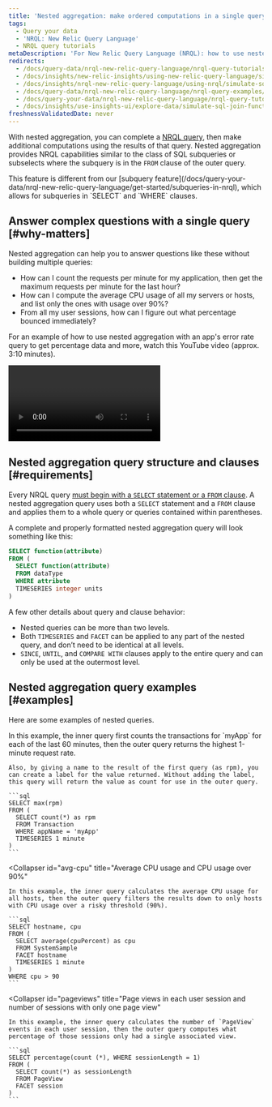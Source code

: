 ```yaml
---
title: 'Nested aggregation: make ordered computations in a single query'
tags:
  - Query your data
  - 'NRQL: New Relic Query Language'
  - NRQL query tutorials
metaDescription: 'For New Relic Query Language (NRQL): how to use nested aggregation to understand how many users complete a set of steps in a procedure.'
redirects:
  - /docs/query-data/nrql-new-relic-query-language/nrql-query-tutorials/nested-aggregation-make-ordered-computations-single-query
  - /docs/insights/new-relic-insights/using-new-relic-query-language/simulate-sql-join-functions-insights
  - /docs/insights/nrql-new-relic-query-language/using-nrql/simulate-sql-join-functions-insights
  - /docs/query-data/nrql-new-relic-query-language/nrql-query-examples/simulate-sql-join-functions-insights
  - /docs/query-your-data/nrql-new-relic-query-language/nrql-query-tutorials/simulate-sql-join-functions-insights
  - /docs/insights/use-insights-ui/explore-data/simulate-sql-join-functions-insights/
freshnessValidatedDate: never
---
```


With nested aggregation, you can complete a [NRQL query](/docs/query-data/nrql-new-relic-query-language/getting-started/introduction-nrql), then make additional computations using the results of that query. Nested aggregation provides NRQL capabilities similar to the class of SQL subqueries or subselects where the subquery is in the `FROM` clause of the outer query.

<Callout variant="tip">
This feature is different from our [subquery feature](/docs/query-your-data/nrql-new-relic-query-language/get-started/subqueries-in-nrql), which allows for subqueries in `SELECT` and `WHERE` clauses. 
</Callout>

## Answer complex questions with a single query [#why-matters]

Nested aggregation can help you to answer questions like these without building multiple queries:

* How can I count the requests per minute for my application, then get the maximum requests per minute for the last hour?
* How can I compute the average CPU usage of all my servers or hosts, and list only the ones with usage over 90%?
* From all my user sessions, how can I figure out what percentage bounced immediately?

For an example of how to use nested aggregation with an app's error rate query to get percentage data and more, watch this YouTube video (approx. 3:10 minutes).

<Video
  id="UCtFuJk5fT4"
  type="youtube"
/>

## Nested aggregation query structure and clauses [#requirements]

Every NRQL query [must begin with a `SELECT` statement or a `FROM` clause](/docs/query-data/nrql-new-relic-query-language/getting-started/nrql-syntax-clauses-functions). A nested aggregation query uses both a `SELECT` statement and a `FROM` clause and applies them to a whole query or queries contained within parentheses.

A complete and properly formatted nested aggregation query will look something like this:

```sql
SELECT function(attribute)
FROM (
  SELECT function(attribute)
  FROM dataType
  WHERE attribute
  TIMESERIES integer units
)
```

A few other details about query and clause behavior:

* Nested queries can be more than two levels.
* Both `TIMESERIES` and `FACET` can be applied to any part of the nested query, and don’t need to be identical at all levels.
* `SINCE`, `UNTIL`, and `COMPARE WITH` clauses apply to the entire query and can only be used at the outermost level.

## Nested aggregation query examples [#examples]

Here are some examples of nested queries.

<CollapserGroup>
  <Collapser
    id="total-tx"
    title="Total transactions and highest one-minute response rate"
  >
    In this example, the inner query first counts the transactions for `myApp` for each of the last 60 minutes, then the outer query returns the highest 1-minute request rate.

    Also, by giving a name to the result of the first query (as rpm), you can create a label for the value returned. Without adding the label, this query will return the value as count for use in the outer query.

    ```sql
    SELECT max(rpm)
    FROM (
      SELECT count(*) as rpm
      FROM Transaction
      WHERE appName = 'myApp'
      TIMESERIES 1 minute
    )
    ```
  </Collapser>

  <Collapser
    id="avg-cpu"
    title="Average CPU usage and CPU usage over 90%"
  >
    In this example, the inner query calculates the average CPU usage for all hosts, then the outer query filters the results down to only hosts with CPU usage over a risky threshold (90%).

    ```sql
    SELECT hostname, cpu
    FROM (
      SELECT average(cpuPercent) as cpu
      FROM SystemSample
      FACET hostname
      TIMESERIES 1 minute
    )
    WHERE cpu > 90
    ```
  </Collapser>

  <Collapser
    id="pageviews"
    title="Page views in each user session and number of sessions with only one page view"
  >
    In this example, the inner query calculates the number of `PageView` events in each user session, then the outer query computes what percentage of those sessions only had a single associated view.

    ```sql
    SELECT percentage(count (*), WHERE sessionLength = 1)
    FROM (
      SELECT count(*) as sessionLength
      FROM PageView
      FACET session
    )
    ```
  </Collapser>
</CollapserGroup>
